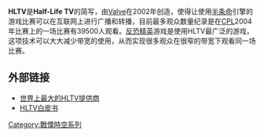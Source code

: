 '''HLTV'''是'''Half-Life TV'''的简写，由[[維爾福|Valve]]在2002年创造，使得让使用[[半条命|半条命]]引擎的游戏比赛可以在互联网上进行广播和转播，目前最多观众数量纪录是在[[CPL|CPL]]2004年比赛上的一场比赛有39500人观看。[[反恐精英|反恐精英]]游戏是使用HLTV最广泛的游戏，这项技术可以大大减少带宽的使用，从而实现很多观众在很窄的带宽下观看同一场比赛。

== 外部链接 ==
*[http://www.hltv.org/ 世界上最大的HLTV提供商]{{Wayback|url=http://www.hltv.org/ |date=20060411052153 }}
*[http://www.slipgate.de/download/BroadcastingVirtualGames.pdf HLTV白皮书]{{Wayback|url=http://www.slipgate.de/download/BroadcastingVirtualGames.pdf |date=20060504025358 }}

{{半条命}}

[[Category:戰慄時空系列|Category:戰慄時空系列]]